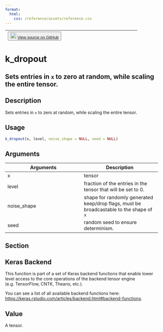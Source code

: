 ```yaml
---
format:
  html:
    css: /reference/assets/reference.css
---
```


| <button class="button"> ![](/reference/assets/GitHub-Mark-32px.png){width="20"} [View source on GitHub](https://github.com/rstudio/keras//blob/main/R/backend.R#L811) </button> |
|:------------------------------:|:--------------------------------------:|

# k_dropout

## Sets entries in `x` to zero at random, while scaling the entire tensor.

## Description
Sets entries in `x` to zero at random, while scaling the entire tensor. 


## Usage
```r
k_dropout(x, level, noise_shape = NULL, seed = NULL) 
```

## Arguments
|Arguments|Description|
|---|---|
| x | tensor |
| level | fraction of the entries in the tensor that will be set to 0. |
| noise_shape | shape for randomly generated keep/drop flags, must be broadcastable to the shape of `x` |
| seed | random seed to ensure determinism. |


## Section

## Keras Backend

This function is part of a set of Keras backend functions that enable lower level access to the core operations of the backend tensor engine (e.g. TensorFlow, CNTK, Theano, etc.). 

You can see a list of all available backend functions here: [https://keras.rstudio.com/articles/backend.html#backend-functions](https://keras.rstudio.com/articles/backend.html#backend-functions). 

## Value
A tensor. 




